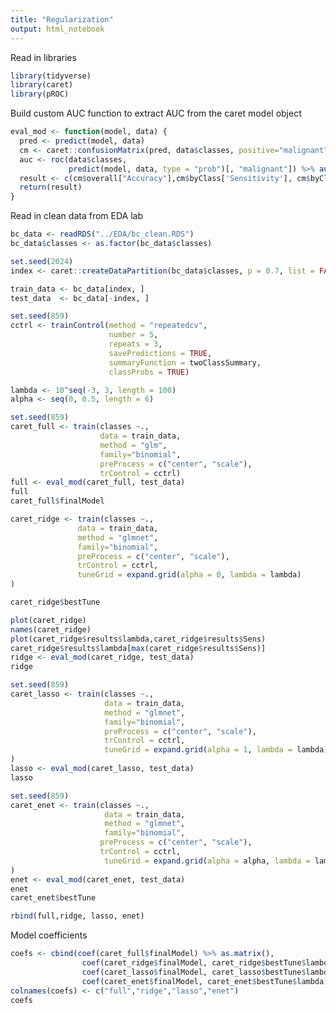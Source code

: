 ```yaml
---
title: "Regularization"
output: html_notebook
---
```


Read in libraries
```r
library(tidyverse)
library(caret)
library(pROC)
```


Build custom AUC function to extract AUC from the caret model object
```r
eval_mod <- function(model, data) {
  pred <- predict(model, data)
  cm <- caret::confusionMatrix(pred, data$classes, positive="malignant")
  auc <- roc(data$classes,
             predict(model, data, type = "prob")[, "malignant"]) %>% auc()
  result <- c(cm$overall["Accuracy"],cm$byClass['Sensitivity'], cm$byClass['Specificity'], cm$byClass['F1'],AUC=auc)
  return(result)
}
```

Read in clean data from EDA lab
```r
bc_data <- readRDS("../EDA/bc_clean.RDS")
bc_data$classes <- as.factor(bc_data$classes)
```

```r
set.seed(2024)
index <- caret::createDataPartition(bc_data$classes, p = 0.7, list = FALSE)

train_data <- bc_data[index, ]
test_data  <- bc_data[-index, ]
```

```r
set.seed(859)
cctrl <- trainControl(method = "repeatedcv", 
                      number = 5, 
                      repeats = 3,  
                      savePredictions = TRUE,
                      summaryFunction = twoClassSummary,
                      classProbs = TRUE)

lambda <- 10^seq(-3, 3, length = 100)
alpha <- seq(0, 0.5, length = 6)
```

```r
set.seed(859)
caret_full <- train(classes ~., 
                    data = train_data, 
                    method = "glm",
                    family="binomial",
                    preProcess = c("center", "scale"),
                    trControl = cctrl)
full <- eval_mod(caret_full, test_data)
full
caret_full$finalModel 
```

```r
caret_ridge <- train(classes ~., 
               data = train_data, 
               method = "glmnet",
               family="binomial",
               preProcess = c("center", "scale"),
               trControl = cctrl,
               tuneGrid = expand.grid(alpha = 0, lambda = lambda)
)

caret_ridge$bestTune 
```

```r
plot(caret_ridge)
names(caret_ridge)
plot(caret_ridge$results$lambda,caret_ridge$results$Sens)
caret_ridge$results$lambda[max(caret_ridge$results$Sens)]
ridge <- eval_mod(caret_ridge, test_data)
ridge
```

```r
set.seed(859)
caret_lasso <- train(classes ~., 
                     data = train_data, 
                     method = "glmnet",
                     family="binomial",
                     preProcess = c("center", "scale"),
                     trControl = cctrl,
                     tuneGrid = expand.grid(alpha = 1, lambda = lambda)
)
lasso <- eval_mod(caret_lasso, test_data)
lasso
```

```r
set.seed(859)
caret_enet <- train(classes ~., 
                     data = train_data, 
                     method = "glmnet",
                     family="binomial",
                    preProcess = c("center", "scale"),
                    trControl = cctrl,
                     tuneGrid = expand.grid(alpha = alpha, lambda = lambda)
)
enet <- eval_mod(caret_enet, test_data)
enet
caret_enet$bestTune
```

```r
rbind(full,ridge, lasso, enet)
```

Model coefficients
```r
coefs <- cbind(coef(caret_full$finalModel) %>% as.matrix(),
                coef(caret_ridge$finalModel, caret_ridge$bestTune$lambda),
                coef(caret_lasso$finalModel, caret_lasso$bestTune$lambda),
                coef(caret_enet$finalModel, caret_enet$bestTune$lambda))
colnames(coefs) <- c("full","ridge","lasso","enet")
coefs
```
